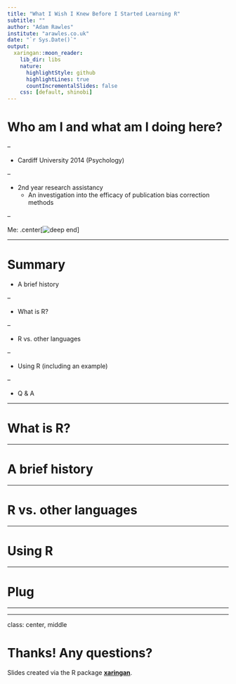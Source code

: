 ```yaml
---
title: "What I Wish I Knew Before I Started Learning R"
subtitle: ""
author: "Adam Rawles"
institute: "arawles.co.uk"
date: "`r Sys.Date()`"
output:
  xaringan::moon_reader:
    lib_dir: libs
    nature:
      highlightStyle: github
      highlightLines: true
      countIncrementalSlides: false
    css: [default, shinobi]
---
```


# Who am I and what am I doing here?

--

- Cardiff University 2014 (Psychology)

--

- 2nd year research assistancy
    - An investigation into the efficacy of publication bias correction methods
    
--

Me:
.center[![deep end](resources/deep_end.gif)]

---

# Summary

- A brief history

--

- What is R?

--

- R vs. other languages

--

- Using R (including an example)

--

- Q & A

---

# What is R?


---

# A brief history


---

# R vs. other languages


---


# Using R


---

# Plug


---



---

class: center, middle

# Thanks! Any questions?

Slides created via the R package [**xaringan**](https://github.com/yihui/xaringan).

